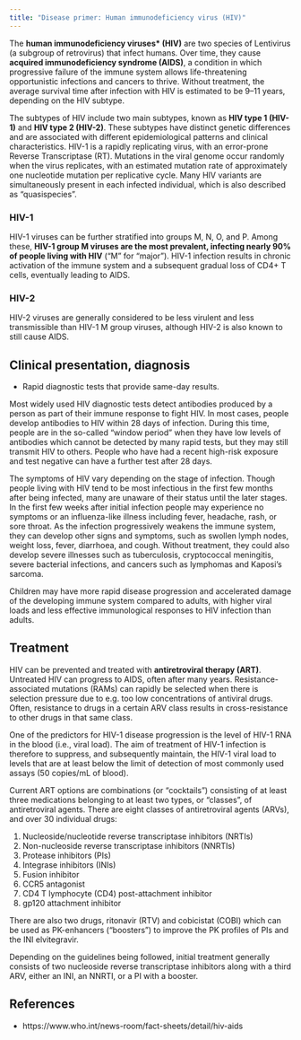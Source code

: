 ```yaml
---
title: "Disease primer: Human immunodeficiency virus (HIV)"
---
```


The **human immunodeficiency viruses* (HIV)** are two species of Lentivirus (a subgroup of retrovirus) that infect humans.
Over time, they cause **acquired immunodeficiency syndrome (AIDS)**, a condition in which progressive failure of the immune system allows life-threatening opportunistic infections and cancers to thrive.
Without treatment, the average survival time after infection with HIV is estimated to be 9--11 years, depending on the HIV subtype.

The subtypes of HIV include two main subtypes, known as **HIV type 1 (HIV-1)** and **HIV type 2 (HIV-2)**.
These subtypes have distinct genetic differences and are associated with different epidemiological patterns and clinical characteristics.
HIV-1 is a rapidly replicating virus, with an error-prone Reverse Transcriptase (RT).
Mutations in the viral genome occur randomly when the virus replicates, with an estimated mutation rate of approximately one nucleotide mutation per replicative cycle.
Many HIV variants are simultaneously present in each infected individual, which is also described as “quasispecies”.

### HIV-1

HIV-1 viruses can be further stratified into groups M, N, O, and P.
Among these, **HIV-1 group M viruses are the most prevalent, infecting nearly 90% of people living with HIV** ("M" for "major").
HIV-1 infection results in chronic activation of the immune system and a subsequent gradual loss of CD4+ T cells, eventually leading to AIDS.

### HIV-2

HIV-2 viruses are generally considered to be less virulent and less transmissible than HIV-1 M group viruses, although HIV-2 is also known to still cause AIDS.

## Clinical presentation, diagnosis

* Rapid diagnostic tests that provide same-day results.

Most widely used HIV diagnostic tests detect antibodies produced by a person as part of their immune response to fight HIV.
In most cases, people develop antibodies to HIV within 28 days of infection.
During this time, people are in the so-called “window period” when they have low levels of antibodies which cannot be detected by many rapid tests, but they may still transmit HIV to others.
People who have had a recent high-risk exposure and test negative can have a further test after 28 days.

The symptoms of HIV vary depending on the stage of infection.
Though people living with HIV tend to be most infectious in the first few months after being infected, many are unaware of their status until the later stages.
In the first few weeks after initial infection people may experience no symptoms or an influenza-like illness including fever, headache, rash, or sore throat.
As the infection progressively weakens the immune system, they can develop other signs and symptoms, such as swollen lymph nodes, weight loss, fever, diarrhoea, and cough.
Without treatment, they could also develop severe illnesses such as tuberculosis, cryptococcal meningitis, severe bacterial infections, and cancers such as lymphomas and Kaposi's sarcoma.

Children may have more rapid disease progression and accelerated damage of the developing immune system compared to adults, with higher viral loads and less effective immunological responses to HIV infection than adults.

## Treatment

HIV can be prevented and treated with **antiretroviral therapy (ART)**.
Untreated HIV can progress to AIDS, often after many years.
Resistance-associated mutations (RAMs) can rapidly be selected when there is selection pressure due to e.g. too low concentrations of antiviral drugs.
Often, resistance to drugs in a certain ARV class results in cross-resistance to other drugs in that same class.

One of the predictors for HIV-1 disease progression is the level of HIV-1 RNA in the blood (i.e., viral load).
The aim of treatment of HIV-1 infection is therefore to suppress, and subsequently maintain, the HIV-1 viral load to levels that are at least below the limit of detection of most commonly used assays (50 copies/mL of blood).

Current ART options are combinations (or "cocktails") consisting of at least three medications belonging to at least two types, or "classes", of antiretroviral agents.
There are eight classes of antiretroviral agents (ARVs), and over 30 individual drugs:

1. Nucleoside/nucleotide reverse transcriptase inhibitors (NRTIs)
2. Non-nucleoside reverse transcriptase inhibitors (NNRTIs)
3. Protease inhibitors (PIs)
4. Integrase inhibitors (INIs)
5. Fusion inhibitor
6. CCR5 antagonist
7. CD4 T lymphocyte (CD4) post-attachment inhibitor
8. gp120 attachment inhibitor

There are also two drugs, ritonavir (RTV) and cobicistat (COBI) which can be used as PK-enhancers ("boosters") to improve the PK profiles of PIs and the INI elvitegravir.

Depending on the guidelines being followed, initial treatment generally consists of two nucleoside reverse transcriptase inhibitors along with a third ARV, either an INI, an NNRTI, or a PI with a booster.

## References

* https://www.who.int/news-room/fact-sheets/detail/hiv-aids
